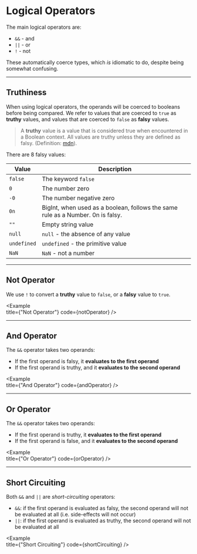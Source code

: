 
# Logical Operators

The main logical operators are:

- `&&` - and
- `||` - or
- `!` - not

These automatically coerce types, which _is_ idiomatic to do, despite being somewhat confusing.

---

## Truthiness

When using logical operators, the operands will be coerced to booleans before being compared. We refer to values that are coerced to `true` as **truthy** values, and values that are coerced to `false` as **falsy** values.

> A **truthy** value is a value that is considered true when encountered in a Boolean context. All values are truthy unless they are defined as falsy. (Definition: [mdn](https://developer.mozilla.org/en-US/docs/Glossary/Truthy)).

There are 8 falsy values:

| Value | Description |
| --- | --- |
| `false` | The keyword `false` |
| `0` | The number zero |
| `-0` | The number negative zero |
| `0n` | BigInt, when used as a boolean, follows the same rule as a Number. 0n is falsy. |
| `""` | Empty string value |
| `null` | `null` - the absence of any value |
| `undefined` | `undefined` - the primitive value |
| `NaN` | `NaN` - not a number |

---

## Not Operator

We use `!` to convert a **truthy** value to `false`, or a **falsy** value to `true`.

<Example   
  title={"Not Operator"}
  code={notOperator}
/>

---

## And Operator

The `&&` operator takes two operands: 

- If the first operand is falsy, it **evaluates to the first operand** 
- If the first operand is truthy, and it **evaluates to the second operand**

<Example   
  title={"And Operator"}
  code={andOperator}
/>

---

## Or Operator

The `&&` operator takes two operands: 

- If the first operand is truthy, it **evaluates to the first operand** 
- If the first operand is false, and it **evaluates to the second operand**

<Example   
  title={"Or Operator"}
  code={orOperator}
/>

---

## Short Circuiting

Both `&&` and `||` are _short-circuiting_ operators:

- `&&`: if the first operand is evaluated as falsy, the second operand will not be evaluated at all (i.e. side-effects will not occur)
- `||`: if the first operand is evaluated as truthy, the second operand will not be evaluated at all

<Example   
  title={"Short Circuiting"}
  code={shortCircuiting}
/>